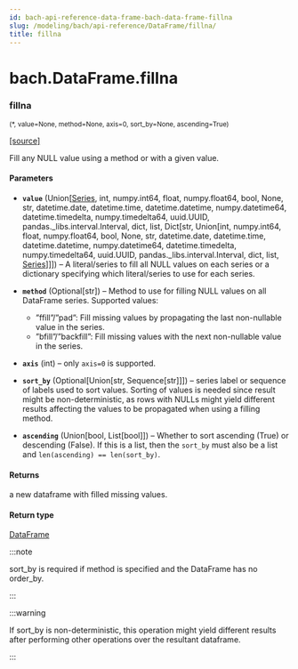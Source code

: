 ```yaml
---
id: bach-api-reference-data-frame-bach-data-frame-fillna
slug: /modeling/bach/api-reference/DataFrame/fillna/
title: fillna
---
```


# bach.DataFrame.fillna

<div className="method">

### <span className="name">fillna</span>

<small className="parameter-list">(<span className="parameter" id="*">\*</span>, <span className="parameter" id="value">value=None</span>, <span className="parameter" id="method">method=None</span>, <span className="parameter" id="axis">axis=0</span>, <span className="parameter" id="sort_by">sort_by=None</span>, <span className="parameter" id="ascending">ascending=True</span>)</small>


&#8203;<span className="view-source">[[source]](https://github.com/objectiv/objectiv-analytics/blob/mainon3.8/site-packages/bach/dataframe.py)</span>

<div className="content">

Fill any NULL value using a method or with a given value.


#### Parameters

* **`value`** (Union[[Series](/modeling/bach/api-reference/Series/bach.Series.mdx), int, numpy.int64, float, numpy.float64, bool, None, str, datetime.date, datetime.time, datetime.datetime, numpy.datetime64, datetime.timedelta, numpy.timedelta64, uuid.UUID, pandas._libs.interval.Interval, dict, list, Dict[str, Union[int, numpy.int64, float, numpy.float64, bool, None, str, datetime.date, datetime.time, datetime.datetime, numpy.datetime64, datetime.timedelta, numpy.timedelta64, uuid.UUID, pandas._libs.interval.Interval, dict, list, [Series](/modeling/bach/api-reference/Series/bach.Series.mdx)]]]) – A literal/series to fill all NULL values on each series
or a dictionary specifying which literal/series to use for each series.
* **`method`** (Optional[str]) – Method to use for filling NULL values on all DataFrame series. Supported values:
  * ”ffill”/”pad”: Fill missing values by propagating the last non-nullable value in the series.
  * ”bfill”/”backfill”: Fill missing values with the next non-nullable value in the series.

* **`axis`** (int) – only `axis=0` is supported.
* **`sort_by`** (Optional[Union[str, Sequence[str]]]) – series label or sequence of labels used to sort values.
Sorting of values is needed since result might be non-deterministic, as rows with NULLs might
yield different results affecting the values to be propagated when using a filling method.
* **`ascending`** (Union[bool, List[bool]]) – Whether to sort ascending (True) or descending (False). If this is a list, then the
`sort_by` must also be a list and `len(ascending) == len(sort_by)`.



#### Returns

a new dataframe with filled missing values.



#### Return type

[DataFrame](/modeling/bach/api-reference/DataFrame/bach.DataFrame.mdx)


:::note

sort_by is required if method is specified and the DataFrame has no order_by.


:::

:::warning

If sort_by is non-deterministic, this operation might yield different results after
performing other operations over the resultant dataframe.


:::


</div>


</div>
